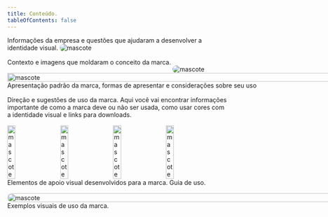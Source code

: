```yaml
---
title: Conteúdo.
tableOfContents: false
---
```


<WithLenis>
<div style="display: flex; gap: 16px; flex-wrap: wrap;">

   <GlowCard title="Briefing" href="/brand/briefing/">
      Informações da empresa e questões que ajudaram a desenvolver a identidade visual.
      <img src="https://images.unsplash.com/photo-1512314889357-e157c22f938d?w=350&auto=format&fit=crop&q=60&ixlib=rb-4.0.3&ixid=M3wxMjA3fDB8MHxzZWFyY2h8NHx8bm90ZXN8ZW58MHx8MHx8fDA%3D" alt="mascote" style="border-radius: 8px; margin: auto;"/>
   </GlowCard>

   <GlowCard title="Mood Board" href="/brand/idv/">
      Contexto e imagens que moldaram o conceito da marca.
      <img src="https://images.pexels.com/photos/17789974/pexels-photo-17789974/free-photo-of-a-pile-of-papers-with-various-items-on-top.jpeg?auto=compress&cs=tinysrgb&w=600" alt="mascote" style="border-radius: 8px; position: relative; bottom: -16px;"/>
   </GlowCard>

   <GlowCard title="A marca" href="/brand/brand/">
      <Image src="/logo-duas-cores.svg" alt="mascote" width="1000" height="20"/>
      Apresentação padrão da marca, formas de apresentar e considerações sobre seu uso
   </GlowCard>

   <GlowCard title="Guia de uso" href="/brand/design-guide/">
      Direção e sugestões de uso da marca. Aqui você vai encontrar informações importante de como a marca deve ou não ser usada, como usar cores com a identidade visual e links para downloads.
   </GlowCard>

   <GlowCard title="Mascotes" href="/brand/design-guide-mascotes/">
      <div style="display: flex; justify-content: space-between; gap: 4px;">
         <img src="/emoji00001.png" alt="mascote" style="width: 20%;"/>
         <img src="/emoji00003.png" alt="mascote" style="width: 20%;"/>
         <img src="/emoji00002.png" alt="mascote" style="width: 20%;"/>
         <img src="/emoji00004.png" alt="mascote" style="width: 20%;"/>
      </div>
      Elementos de apoio visual desenvolvidos para a marca. Guia de uso.
   </GlowCard>

   <GlowCard title="Mockups - Aplicações" href="/brand/design-guide-aplicacoes/">
      <Image src="/Image0003.png" alt="mascote" width="1000" height="20"style="border-radius: 16px;"/>
      Exemplos visuais de uso da marca.
   </GlowCard>

</div>
</WithLenis>